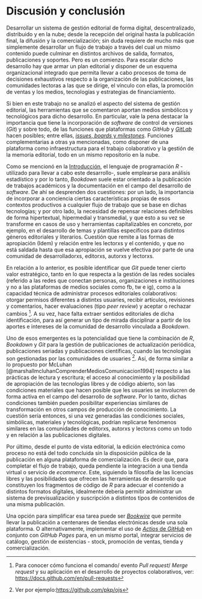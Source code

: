 # Discusión y conclusión

Desarrollar un sistema de gestión editorial de forma digital, descentralizado, distribuido y en la nube; desde la recepción del original hasta la publicación final, la difusión y la comercialización; sin duda requiere de mucho más que simplemente desarrollar un flujo de trabajo a través del cual un mismo contenido puede culminar en distintos archivos de salida, formatos, publicaciones y soportes. Pero es un comienzo. Para escalar dicho desarrollo hay que armar un plan editorial y disponer de un esquema organizacional integrado que permita llevar a cabo procesos de toma de decisiones exhaustivos respecto a la organización de las publicaciones, las comunidades lectoras a las que se dirige, el vínculo con ellas, la promoción de ventas y los medios, tecnologías y estrategias de financiamiento.

Si bien en este trabajo no se analizó el aspecto del sistema de gestión editorial, las herramientas que se comentaron aportan medios simbólicos y tecnológicos para dicho desarrollo. En particular, vale la pena destacar la importancia que tiene la incorporación de _software_ de control de versiones (*Git*) y sobre todo, de las funciones que plataformas como *GitHub* y [*GitLab*](https://about.gitlab.com/) hacen posibles; entre ellas, [*issues*, *boards* y *milestones*](https://docs.github.com/en). Funciones complementarias a otras ya mencionadas, como disponer de una plataforma como infraestructura para el trabajo colaborativo y la gestión de la memoria editorial, todo en un mismo repositorio en la nube.

Como se mencionó en la [Introducción](#intro), el lenguaje de programación *R* -utilizado para llevar a cabo este desarrollo-, suele emplearse para análisis estadístico y por lo tanto, *Bookdown* suele estar orientado a la publicación de trabajos académicos y la documentación en el campo del desarrollo de *software*. De ahí se desprenden dos cuestiones: por un lado, la importancia de incorporar a conciencia ciertas características propias de esos contextos productivos a cualquier flujo de trabajo que se base en dichas tecnologías; y por otro lado, la necesidad de repensar relaciones definibles de forma hipertextual, hipermedial y transmedial, y que esto a su vez se transforme en casos de uso y herramientas capitalizables en concreto, por ejemplo, en el desarrollo de temas y plantillas específicos para distintos géneros editoriales y literarios. Cuestión que remite a las formas de apropiación (Idem) y relación entre les lectorxs y el contenido, y que no está saldada hasta que esa apropiación se vuelve efectiva por parte de una comunidad de desarrolladorxs, editorxs, autorxs y lectorxs.

En relación a lo anterior, es posible identificar que *Git* puede tener cierto valor estratégico, tanto en lo que respecta a la gestión de las redes sociales (referido a las redes que conectan personas, organizaciones e instituciones y no a las plataformas de medios sociales como fb, tw e ig), como a la capacidad técnica de administrar procesos editoriales colaborativos: otorgar permisos diferentes a distintxs usuaries, recibir artículos, revisiones y comentarios, hacer evaluaciones (tipo *peer review*) y aceptar o rechazar cambios ^[Para conocer cómo funciona el comando/ evento _Pull request_/ _Merge request_ y su aplicación en el desarrollo de proyectos colaborativos, ver: <https://docs.github.com/en/pull-requests>]. A su vez, hace falta extraer sentidos editoriales de dicha identificación, para así generar un tipo de mirada disciplinar a partir de los aportes e intereses de la comunidad de desarrollo vinculada a *Bookdown*.

Uno de esos emergentes es la potencialidad que tiene la combinación de *R*, *Bookdown* y *Git* para la gestión de publicaciones de actualización periódica, publicaciones seriadas y publicaciones científicas, cuando las tecnologías son gestionadas por las comunidades de usuaries ^[Ver por ejemplo:<https://github.com/pkp/ojs>]. Así, de forma similar a lo propuesto por McLuhan [@marshallmcluhanComprenderMediosComunicacion1994] respecto a las prácticas de lectura y escritura; el acceso al conocimiento y la posibilidad de apropiación de las tecnologías libres y de código abierto, son las condiciones materiales que hacen posible que les usuaries se involucren de forma activa en el campo del desarrollo de *software*. Por lo tanto, dichas condiciones también pueden posibilitar experiencias similares de transformación en otros campos de producción de conocimiento. La cuestión sería entonces, si una vez generadas las condiciones sociales, simbólicas, materiales y tecnológicas, podrían replicarse fenómenos similares en las comunidades de editorxs, autorxs y lectorxs como un todo y en relación a las publicaciones digitales.

Por último, desde el punto de vista editorial, la edición electrónica como proceso no está del todo concluida sin la disposición pública de la publicación en alguna plataforma de comercialización. Es decir que, para completar el flujo de trabajo, queda pendiente la integración a una tienda virtual o servicio de *ecommerce*. Este, siguiendo la filosofía de las licencias libres y las posibilidades que ofrecen las herramientas de desarrollo que constituyen los fragmentos de código de *R* para adecuar el contenido a distintos formatos digitales, idealmente debería permitir administrar un sistema de previsualización y suscripción a distintos tipos de contenidos de una misma publicación.

Una opción para simplificar esa tarea puede ser [_Bookwire_](https://www.bookwire.es/) que permite llevar la publicación a centenares de tiendas electrónicas desde una sola plataforma. O alternativamente, implementar el uso de [_Actios_ de _GitHub_](https://docs.github.com/en/actions) en conjunto con _GitHub Pages_ para, en un mismo portal, integrar servicios de catálogo, gestión de existencias - stock, promoción de ventas, tienda y comercialización.
